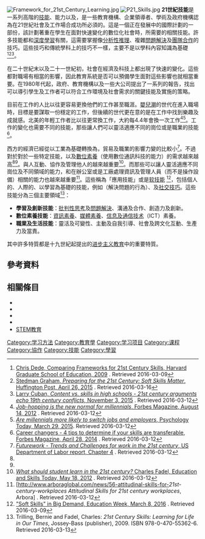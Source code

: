 {{orphan|time=2017-03-13T14:29:48+00:00}}
[[File:Framework_for_21st_Century_Learning.jpg|thumbnail]]
[[File:P21_Skills.jpg|thumb]]
'''21世紀技能'''是一系列高階的[[技能|技能]]、能力以及{{le|學習氣質|learning disposition}}，是一些教育機構、企業領導者、學術及政府機構認為在21世紀社會及工作場合成功所必須的。這是一個正在發展中的國際計劃的一部份，該計劃著重在學生在面對快速變化的數位化社會時，所需要的相關技能。許多技能都和[[深度學習|深度學習]]有關，這需要掌握像[[分析性推理|分析性推理]]、複雜[[問題解決|問題解決]]及[[團隊合作|團隊合作]]的技巧。這些技巧和傳統學科上的技巧不一樣，主要不是以學科內容知識為基礎<ref name="Dede">[http://sttechnology.pbworks.com/f/Dede_(2010)_Comparing%20Frameworks%20for%2021st%20Century%20Skills.pdf Chris Dede, Comparing Frameworks for 21st Century Skills, Harvard Graduate School of Education, 2009] {{Wayback|url=http://sttechnology.pbworks.com/f/Dede_(2010)_Comparing%20Frameworks%20for%2021st%20Century%20Skills.pdf |date=20191212025343 }}.  Retrieved 2016-03-09</ref><ref name="Graham">[http://www.huffingtonpost.com/stedman-graham/preparing-for-the-21st-ce_b_6738538.html Stedman Graham, ''Preparing for the 21st Century: Soft Skills Matter'', Huffington Post, April 26, 2015] {{Wayback|url=http://www.huffingtonpost.com/stedman-graham/preparing-for-the-21st-ce_b_6738538.html |date=20170922221837 }}.  Retrieved 2016-03-16</ref><ref>[https://larrycuban.wordpress.com/2015/11/03/content-vs-skills-in-high-schools-21st-century-arguments-echo-19th-century-conflicts/ Larry Cuban, ''Content vs. skills in high schools - 21st century arguments echo 19th century conflicts,'' November 3, 2015] {{Wayback|url=https://larrycuban.wordpress.com/2015/11/03/content-vs-skills-in-high-schools-21st-century-arguments-echo-19th-century-conflicts/ |date=20190709065126 }}.  Retrieved 2016-03-12</ref>。

在二十世紀末以及二十一世紀初，社會在經濟及科技上都出現了快速的變化。這些都對職場有相當的影響，因此教育系統是否可以預備學生面對這些影響也就相當重要。在1980年代起，政府、教育機構以及一些大公司提出了一系列的報告，找出可以導引學生及工作者可以符合工作環境及社會需求的關鍵技能及實施的策略。

目前在工作的人比以往更容易更換他們的工作甚至職涯。[[嬰兒潮|嬰兒潮]]的世代在進入職場時，目標是要謀取一份穩定的工作，但後續的世代更在意的是在工作中找到樂趣及成就感。北美的年輕工作者比以往更常換工作，大約每4.4年會換一次工作<ref>[http://www.forbes.com/sites/jeannemeister/2012/08/14/job-hopping-is-the-new-normal-for-millennials-three-ways-to-prevent-a-human-resource-nightmare/#1cb0e4da5508 ''Job-hopping is the new normal for millennials'', Forbes Magazine, August 14, 2012] {{Wayback|url=http://www.forbes.com/sites/jeannemeister/2012/08/14/job-hopping-is-the-new-normal-for-millennials-three-ways-to-prevent-a-human-resource-nightmare/#1cb0e4da5508 |date=20190223054235 }}.  Retrieved 2016-03-12</ref><ref>[https://www.psychologytoday.com/blog/diverse-and-competitive/201503/are-millennials-more-likely-switch-jobs-and-employers ''Are millennials more likely to switch jobs and employers'', Psychology Today, March 29, 2015].  Retrieved 2016-03-12</ref>。工作的變化也需要不同的技能，那些讓人們可以靈活適應不同的崗位或是職業的技能
<ref>[http://www.forbes.com/sites/lisaquast/2014/04/28/career-changers-4-tips-to-determine-if-your-skills-are-transferable/#5228edea63d4 Career changers - 4 tips to determine if your skills are transferable, Forbes Magazine, April 28, 2014] {{Wayback|url=http://www.forbes.com/sites/lisaquast/2014/04/28/career-changers-4-tips-to-determine-if-your-skills-are-transferable/#5228edea63d4 |date=20200806113637 }}.  Retrieved 2016-03-12</ref>。

西方的經濟已經從以工業為基礎轉換為{{le|服務經濟|Service economy}}，貿易及職業的影響力變的比較小<ref>[http://www.dol.gov/oasam/programs/history/herman/reports/futurework/report/chapter4/main.htm ''Futurework - Trends and Challenges for work in the 21st century'', US Department of Labor report, Chapter 4] {{Wayback|url=http://www.dol.gov/oasam/programs/history/herman/reports/futurework/report/chapter4/main.htm |date=20160313023050 }}.  Retrieved 2016-03-12</ref>。不過對於對於一些特定技能，以及[[數位素養|數位素養]]（使用數位通訊科技的能力）的需求越來越高<ref name="Dede"/><ref name="Graham"/>。與人互動、協作及管理他人的{{le|人際技能|People skills}}越來越重要<ref name="OECD Trilling">[http://oecdeducationtoday.blogspot.com/2012/05/what-should-students-learn-in-21st.html ''What should student learn in the 21st century?''  Charles Fadel, Education and Skills Today, May 18, 2012] {{Wayback|url=http://oecdeducationtoday.blogspot.com/2012/05/what-should-students-learn-in-21st.html |date=20190224013330 }}.  Retrieved 2016-03-12</ref>。而那些可以讓人靈活適應不同崗位及不同領域的能力，和在辦公室或是工廠處理資訊及管理人員（而不是操作設備）相關的能力也越來越重要<ref>[http://www.arboraglobal.com/news/56-attitudinal-skills-for-''21st-century-workplaces Attitudinal Skills for 21st century workplaces'', Arbora] {{Wayback|url=http://www.arboraglobal.com/news/56-attitudinal-skills-for- |date=20190709065136 }}.  Retrieved 2016-03-12</ref>。這些稱為「應用技能」或是[[软技能|软技能]] <ref>[http://www.edweek.org/ew/articles/2007/06/12/40soft.h26.html "Soft Skills" in Big Demand, Education Week, March 8, 2016] {{Wayback|url=http://www.edweek.org/ew/articles/2007/06/12/40soft.h26.html |date=20190709065131 }}.  Retrieved 2016-03-09</ref>，包括個人的、人際的、以學習為基礎的技能，例如{{le|生活技能|life skills}}（解決問題的行為）、{{le|人際技能|People skills}}及[[社交技巧|社交技巧]]。這些技能分為三個主要領域<ref name="Trilling">Trilling, Bernie and Fadel, Charles:  ''21st Century Skills: Learning for Life in Our Times'', Jossey-Bass (publisher), 2009.  ISBN 978-0-470-55362-6.  Retrieved 2016-03-13</ref>：
*'''學習及創新技能'''：[[批判性思考|批判性思考]]及[[問題解決|問題解決]]、溝通及合作、創造力及創新。 
*'''數位素養技能'''：[[資訊素養|資訊素養]]、[[媒體素養|媒體素養]]、[[信息及通信技术|信息及通信技术]]（ICT）素養。
*'''職業及生活技能'''：靈活及可變性、主動及自我引導、社會及跨文化互動、生產力及當責。

其中許多特質都是十九世紀起提出的[[进步主义教育|进步主义教育]]中的重要特質。
==參考資料==
{{reflist}}
==相關條目==
*{{le|應用學術|Applied academics}}
*{{le|基於設計的學習|Design-based learning}}
*{{le|學習環境|Learning environmen}}
*{{le|學習環境|Learng space}}
*[[STEM教育|STEM教育]]

[[Category:学习方法|Category:学习方法]]
[[Category:教育學|Category:教育學]]
[[Category:学习项目|Category:学习项目]]
[[Category:课程|Category:课程]]
[[Category:協作|Category:協作]]
[[Category:技能|Category:技能]]
[[Category:學習|Category:學習]]